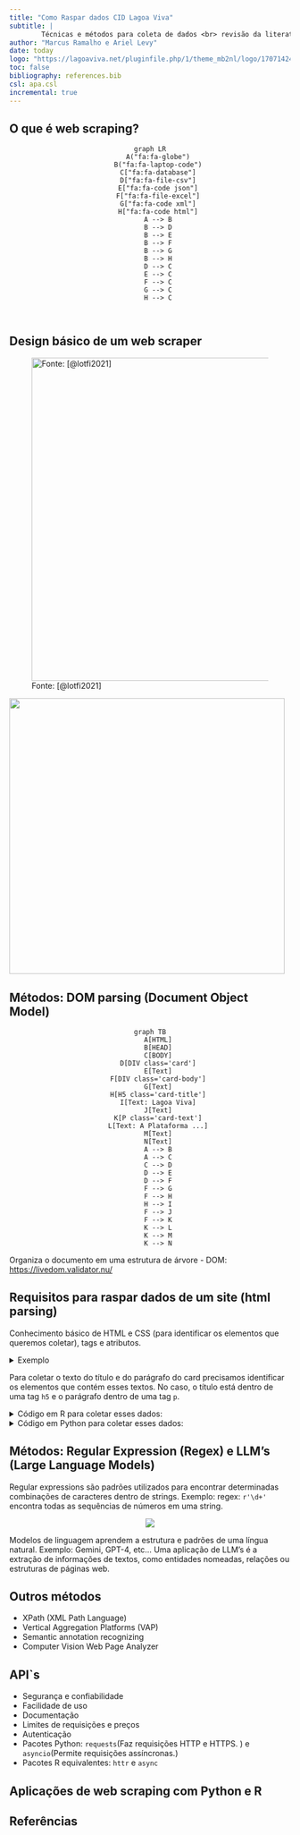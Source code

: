 ```yaml
---
title: "Como Raspar dados CID Lagoa Viva"
subtitle: |
        Técnicas e métodos para coleta de dados <br> revisão da literatura e estudo de caso
author: "Marcus Ramalho e Ariel Levy"
date: today
logo: "https://lagoaviva.net/pluginfile.php/1/theme_mb2nl/logo/1707142444/logo-lagoa-viva-v3.png"
toc: false
bibliography: references.bib
csl: apa.csl
incremental: true
---
```


## O que é web scraping?

<center>
```mermaid

graph LR
    A("fa:fa-globe")
    B("fa:fa-laptop-code")
    C["fa:fa-database"]
    D["fa:fa-file-csv"]
    E["fa:fa-code json"]
    F["fa:fa-file-excel"]
    G["fa:fa-code xml"]
    H["fa:fa-code html"]
    A --> B
    B --> D
    B --> E
    B --> F
    B --> G
    B --> H
    D --> C
    E --> C
    F --> C
    G --> C
    H --> C



```

</center>


## Design básico de um web scraper

![Fonte: [@lotfi2021]](images/paste-1.png){fig-align="center" width="578"}

![](images/paste-2.png){fig-align="center" width="493"}

## Métodos: DOM parsing (Document Object Model)

<center>

```mermaid
graph TB
    A[HTML]
    B[HEAD]
    C[BODY]
    D[DIV class='card']
    E[Text]
    F[DIV class='card-body']
    G[Text]
    H[H5 class='card-title']
    I[Text: Lagoa Viva]
    J[Text]
    K[P class='card-text']
    L[Text: A Plataforma ...]
    M[Text]
    N[Text]
    A --> B
    A --> C
    C --> D
    D --> E
    D --> F
    F --> G
    F --> H
    H --> I
    F --> J
    F --> K
    K --> L
    K --> M
    K --> N
```

</center>

Organiza o documento em uma estrutura de árvore - DOM: <https://livedom.validator.nu/>


## Requisitos para raspar dados de um site (html parsing)

Conhecimento básico de HTML e CSS (para identificar os elementos que queremos coletar), tags e atributos.



<details>

<summary>Exemplo</summary>

```.html
<div class="card">
    <div class="card-body">
        <h5 class="card-title">Lagoa Viva</h5>
        <p class="card-text">A Plataforma Educacional Lagoa Viva possui uma grande inovação para a população de Maricá: o sistema de avaliação e identificação de perfis comportamentais. Vamos entender como isso funciona?</p>
    </div>
</div>
```

</details>

Para coletar o texto do título e do parágrafo do card precisamos identificar os elementos que contém esses textos. No caso, o título está dentro de uma tag `h5` e o parágrafo dentro de uma tag `p`.

<details>

<summary>Código em R para coletar esses dados:</summary>

```r
#| eval: false
#| echo: true
#| code-line-numbers: "1|2|3|4|5|6|7|8|9|10|11"
library(rvest)
html <- "html do card"
webpage <- read_html(html)
title <- webpage %>%
    html_node("h5.card-title") %>%
    html_text(trim = TRUE)
text <- webpage %>%
    html_node("p.card-text") %>%
    html_text(trim = TRUE)

```

</details>

<details>

<summary>Código em Python para coletar esses dados:</summary>

```.python
from bs4 import BeautifulSoup
html = "html do card"
soup = BeautifulSoup(html, 'html.parser')
title = soup.find('h5', class_='card-title').text
text = soup.find('p', class_='card-text').text

```

</details>



## Métodos: Regular Expression (Regex) e LLM's (Large Language Models)

Regular expressions são padrões utilizados para encontrar determinadas combinações de caracteres dentro de strings. Exemplo: regex: `r'\d+'` encontra todas as sequências de números em uma string.

<center>

![](images/paste-6.png)

</center>

Modelos de linguagem aprendem a estrutura e padrões de uma língua natural. Exemplo: Gemini, GPT-4, etc... Uma aplicação de LLM's é a extração de informações de textos, como entidades nomeadas, relações ou estruturas de páginas web.

## Outros métodos

- XPath (XML Path Language)
- Vertical Aggregation Platforms (VAP)
- Semantic annotation recognizing
- Computer Vision Web Page Analyzer

## API`s

- Segurança e confiabilidade
- Facilidade de uso
- Documentação
- Limites de requisições e preços
- Autenticação
- Pacotes Python: `requests`(Faz requisições HTTP e HTTPS. ) e `asyncio`(Permite requisições assíncronas.)
- Pacotes R equivalentes: `httr` e `async`


## Aplicações de web scraping com Python e R



## Referências